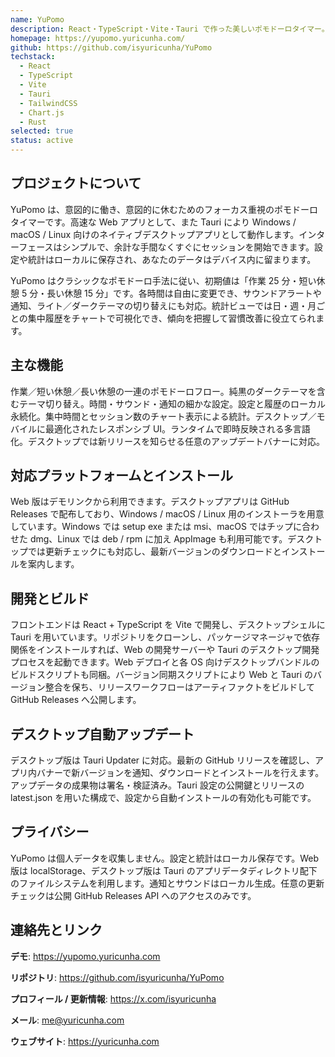 ```yaml
---
name: YuPomo
description: React・TypeScript・Vite・Tauri で作った美しいポモドーロタイマー。統計・通知・多言語対応を備えたミニマルなデザイン。
homepage: https://yupomo.yuricunha.com/
github: https://github.com/isyuricunha/YuPomo
techstack:
  - React
  - TypeScript
  - Vite
  - Tauri
  - TailwindCSS
  - Chart.js
  - Rust
selected: true
status: active
---
```


## プロジェクトについて

YuPomo は、意図的に働き、意図的に休むためのフォーカス重視のポモドーロタイマーです。高速な Web アプリとして、また Tauri により Windows / macOS / Linux 向けのネイティブデスクトップアプリとして動作します。インターフェースはシンプルで、余計な手間なくすぐにセッションを開始できます。設定や統計はローカルに保存され、あなたのデータはデバイス内に留まります。

YuPomo はクラシックなポモドーロ手法に従い、初期値は「作業 25 分・短い休憩 5 分・長い休憩 15 分」です。各時間は自由に変更でき、サウンドアラートや通知、ライト／ダークテーマの切り替えにも対応。統計ビューでは日・週・月ごとの集中履歴をチャートで可視化でき、傾向を把握して習慣改善に役立てられます。

## 主な機能

作業／短い休憩／長い休憩の一連のポモドーロフロー。純黒のダークテーマを含むテーマ切り替え。時間・サウンド・通知の細かな設定。設定と履歴のローカル永続化。集中時間とセッション数のチャート表示による統計。デスクトップ／モバイルに最適化されたレスポンシブ UI。ランタイムで即時反映される多言語化。デスクトップでは新リリースを知らせる任意のアップデートバナーに対応。

## 対応プラットフォームとインストール

Web 版はデモリンクから利用できます。デスクトップアプリは GitHub Releases で配布しており、Windows / macOS / Linux 用のインストーラを用意しています。Windows では setup exe または msi、macOS ではチップに合わせた dmg、Linux では deb / rpm に加え AppImage も利用可能です。デスクトップでは更新チェックにも対応し、最新バージョンのダウンロードとインストールを案内します。

## 開発とビルド

フロントエンドは React + TypeScript を Vite で開発し、デスクトップシェルに Tauri を用いています。リポジトリをクローンし、パッケージマネージャで依存関係をインストールすれば、Web の開発サーバーや Tauri のデスクトップ開発プロセスを起動できます。Web デプロイと各 OS 向けデスクトップバンドルのビルドスクリプトも同梱。バージョン同期スクリプトにより Web と Tauri のバージョン整合を保ち、リリースワークフローはアーティファクトをビルドして GitHub Releases へ公開します。

## デスクトップ自動アップデート

デスクトップ版は Tauri Updater に対応。最新の GitHub リリースを確認し、アプリ内バナーで新バージョンを通知、ダウンロードとインストールを行えます。アップデータの成果物は署名・検証済み。Tauri 設定の公開鍵とリリースの latest.json を用いた構成で、設定から自動インストールの有効化も可能です。

## プライバシー

YuPomo は個人データを収集しません。設定と統計はローカル保存です。Web 版は localStorage、デスクトップ版は Tauri のアプリデータディレクトリ配下のファイルシステムを利用します。通知とサウンドはローカル生成。任意の更新チェックは公開 GitHub Releases API へのアクセスのみです。

## 連絡先とリンク

**デモ**: https://yupomo.yuricunha.com

**リポジトリ**: https://github.com/isyuricunha/YuPomo

**プロフィール / 更新情報**: https://x.com/isyuricunha

**メール**: me@yuricunha.com

**ウェブサイト**: https://yuricunha.com
